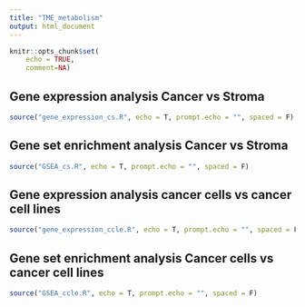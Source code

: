 ---
title: "TME_metabolism"
output: html_document
---

```{r setup, include=FALSE}
knitr::opts_chunk$set(
    echo = TRUE,
    comment=NA)
```

## Gene expression analysis Cancer vs Stroma
```{r}
source("gene_expression_cs.R", echo = T, prompt.echo = "", spaced = F)
```

## Gene set enrichment analysis Cancer vs Stroma 
```{r}
source("GSEA_cs.R", echo = T, prompt.echo = "", spaced = F)
```

## Gene expression analysis cancer cells vs cancer cell lines 
```{r}
source("gene_expression_ccle.R", echo = T, prompt.echo = "", spaced = F)
```

## Gene set enrichment analysis Cancer cells vs cancer cell lines
```{r}
source("GSEA_ccle.R", echo = T, prompt.echo = "", spaced = F)
```
